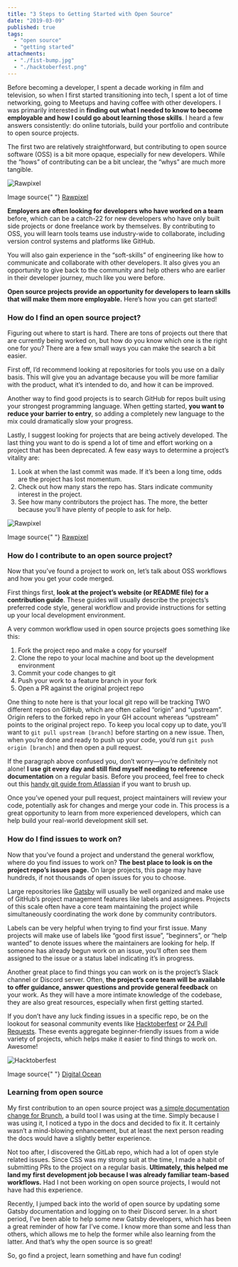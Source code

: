 ```yaml
---
title: "3 Steps to Getting Started with Open Source"
date: "2019-03-09"
published: true
tags:
  - "open source"
  - "getting started"
attachments:
  - "./fist-bump.jpg"
  - "./hacktoberfest.png"
---
```


Before becoming a developer, I spent a decade working in film and television, so when I first started transitioning into tech, I spent a lot of time networking, going to Meetups and having coffee with other developers. I was primarily interested in **finding out what I needed to know to become employable and how I could go about learning those skills**. I heard a few answers consistently: do online tutorials, build your portfolio and contribute to open source projects.

The first two are relatively straightforward, but contributing to open source software (OSS) is a bit more opaque, especially for new developers. While the “hows” of contributing can be a bit unclear, the “whys” are much more tangible.

![Rawpixel](./fist-bump.jpg)

<span className="BlogPost__image-caption">
  Image source{" "}
  <a href="https://pixabay.com/users/rawpixel-4283981/">Rawpixel</a>
</span>

**Employers are often looking for developers who have worked on a team** before, which can be a catch-22 for new developers who have only built side projects or done freelance work by themselves. By contributing to OSS, you will learn tools teams use industry-wide to collaborate, including version control systems and platforms like GitHub.

You will also gain experience in the “soft-skills” of engineering like how to communicate and collaborate with other developers. It also gives you an opportunity to give back to the community and help others who are earlier in their developer journey, much like you were before.

**Open source projects provide an opportunity for developers to learn skills that will make them more employable.** Here’s how you can get started!

### How do I find an open source project?

Figuring out where to start is hard. There are tons of projects out there that are currently being worked on, but how do you know which one is the right one for you? There are a few small ways you can make the search a bit easier.

First off, I’d recommend looking at repositories for tools you use on a daily basis. This will give you an advantage because you will be more familiar with the product, what it’s intended to do, and how it can be improved.

Another way to find good projects is to search GitHub for repos built using your strongest programming language. When getting started, **you want to reduce your barrier to entry**, so adding a completely new language to the mix could dramatically slow your progress.

Lastly, I suggest looking for projects that are being actively developed. The last thing you want to do is spend a lot of time and effort working on a project that has been deprecated. A few easy ways to determine a project’s vitality are:

1. Look at when the last commit was made. If it’s been a long time, odds are the project has lost momentum.
2. Check out how many stars the repo has. Stars indicate community interest in the project.
3. See how many contributors the project has. The more, the better because you’ll have plenty of people to ask for help.

![Rawpixel](./chatting.jpg)

<span className="BlogPost__image-caption">
  Image source{" "}
  <a href="https://pixabay.com/users/rawpixel-4283981/">Rawpixel</a>
</span>

### How do I contribute to an open source project?

Now that you’ve found a project to work on, let’s talk about OSS workflows and how you get your code merged.

First things first, **look at the project’s website (or README file) for a contribution guide**. These guides will usually describe the projects’s preferred code style, general workflow and provide instructions for setting up your local development environment.

A very common workflow used in open source projects goes something like this:

1. Fork the project repo and make a copy for yourself
2. Clone the repo to your local machine and boot up the development environment
3. Commit your code changes to git
4. Push your work to a feature branch in your fork
5. Open a PR against the original project repo

One thing to note here is that your local git repo will be tracking TWO different repos on GitHub, which are often called “origin” and “upstream”. Origin refers to the forked repo in your GH account whereas “upstream” points to the original project repo. To keep you local copy up to date, you’ll want to `git pull upstream [branch]` before starting on a new issue. Then, when you’re done and ready to push up your code, you’d run `git push origin [branch]` and then open a pull request.

If the paragraph above confused you, don’t worry—you’re definitely not alone! **I use git every day and still find myself needing to reference documentation** on a regular basis. Before you proceed, feel free to check out this [handy git guide from Atlassian](https://www.atlassian.com/git/tutorials/syncing) if you want to brush up.

Once you’ve opened your pull request, project maintainers will review your code, potentially ask for changes and merge your code in. This process is a great opportunity to learn from more experienced developers, which can help build your real-world development skill set.

### How do I find issues to work on?

Now that you’ve found a project and understand the general workflow, where do you find issues to work on? **The best place to look is on the project repo’s issues page.** On large projects, this page may have hundreds, if not thousands of open issues for you to choose.

Large repositories like [Gatsby](https://github.com/gatsbyjs/gatsby/issues) will usually be well organized and make use of GitHub’s project management features like labels and assignees. Projects of this scale often have a core team maintaining the project while simultaneously coordinating the work done by community contributors.

Labels can be very helpful when trying to find your first issue. Many projects will make use of labels like “good first issue”, “beginners”, or “help wanted” to denote issues where the maintainers are looking for help. If someone has already begun work on an issue, you’ll often see them assigned to the issue or a status label indicating it’s in progress.

Another great place to find things you can work on is the project’s Slack channel or Discord server. Often, **the project’s core team will be available to offer guidance, answer questions and provide general feedback** on your work. As they will have a more intimate knowledge of the codebase, they are also great resources, especially when first getting started.

If you don’t have any luck finding issues in a specific repo, be on the lookout for seasonal community events like [Hacktoberfest](https://hacktoberfest.digitalocean.com/) or [24 Pull Requests](https://24pullrequests.com/). These events aggregate beginner-friendly issues from a wide variety of projects, which helps make it easier to find things to work on. Awesome!

![Hacktoberfest](./hacktoberfest.png)

<span className="BlogPost__image-caption">
  Image source{" "}
  <a href="https://hacktoberfest.digitalocean.com/">Digital Ocean</a>
</span>

### Learning from open source

My first contribution to an open source project was [a simple documentation change for Brunch](https://github.com/brunch/brunch.github.io/pull/207), a build tool I was using at the time. Simply because I was using it, I noticed a typo in the docs and decided to fix it. It certainly wasn’t a mind-blowing enhancement, but at least the next person reading the docs would have a slightly better experience.

Not too after, I discovered the GitLab repo, which had a lot of open style related issues. Since CSS was my strong suit at the time, I made a habit of submitting PRs to the project on a regular basis. **Ultimately, this helped me land my first development job because I was already familiar team-based workflows.** Had I not been working on open source projects, I would not have had this experience.

Recently, I jumped back into the world of open source by updating some Gatsby documentation and logging on to their Discord server. In a short period, I’ve been able to help some new Gatsby developers, which has been a great reminder of how far I’ve come. I know more than some and less than others, which allows me to help the former while also learning from the latter. And that’s why the open source is so great!

So, go find a project, learn something and have fun coding!
